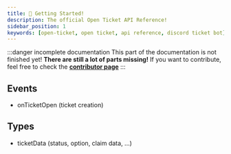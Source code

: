 ```yaml
---
title: 🏁 Getting Started!
description: The official Open Ticket API Reference!
sidebar_position: 1
keywords: [open-ticket, open ticket, api reference, discord ticket bot]
---
```

<head>
    <link rel="apple-touch-icon" href="/img/logo_vertical.png"/>
</head>

:::danger incomplete documentation
This part of the documentation is not finished yet! **There are still a lot of parts missing!**
If you want to contribute, feel free to check the **[contributor page](/contributing)**
:::

## <InlineLink isdoc="true" url="category/api-events">Events</InlineLink>
- <InlineLink isdoc="true" url="api/events/on-ticket-open">onTicketOpen</InlineLink> (ticket creation)

## <InlineLink isdoc="true" url="category/api-types">Types</InlineLink>
- <InlineLink isdoc="true" url="api/types/ticketdata">ticketData</InlineLink> (status, option, claim data, ...)